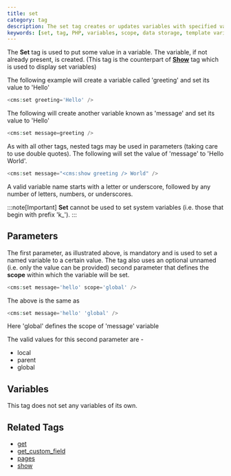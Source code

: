 ```yaml
---
title: set
category: tag
description: The set tag creates or updates variables with specified values, supporting different scopes and nested tag usage.
keywords: [set, tag, PHP, variables, scope, data storage, template variables]
---
```


The **Set** tag is used to put some value in a variable. The variable, if not already present, is created.
(This tag is the counterpart of [**Show**](../show.html) tag which is used to display set variables)

The following example will create a variable called 'greeting' and set its value to 'Hello'

```php
<cms:set greeting='Hello' />
```

The following will create another variable known as 'message' and set its value to 'Hello'

```php
<cms:set message=greeting />
```

As with all other tags, nested tags may be used in parameters (taking care to use double quotes).
The following will set the value of 'message' to 'Hello World'.
```php
<cms:set message="<cms:show greeting /> World" />
```

A valid variable name starts with a letter or underscore, followed by any number of letters, numbers, or underscores.

:::note[Important]
**Set** cannot be used to set system variables (i.e. those that begin with prefix 'k_').
:::

## Parameters

The first parameter, as illustrated above, is mandatory and is used to set a named variable to a certain value.
The tag also uses an optional unnamed (i.e. only the value can be provided) second parameter that defines the **scope** within which the variable will be set.

```php
<cms:set message='hello' scope='global' />
```

The above is the same as

```php
<cms:set message='hello' 'global' />
```

Here 'global' defines the scope of 'message' variable

The valid values for this second parameter are -

*   local
*   parent
*   global

## Variables

This tag does not set any variables of its own.

## Related Tags

*   [get](../get.html)
*   [get_custom_field](../get_custom_field.html)
*   [pages](../pages.html)
*   [show](../show.html)